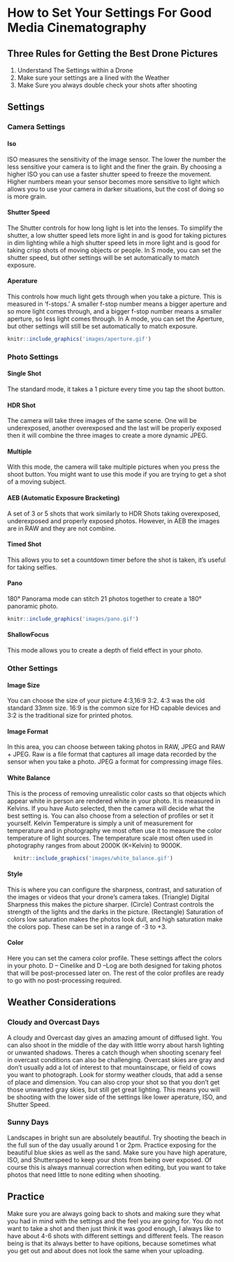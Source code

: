 # How to Set Your Settings For Good Media Cinematography {#ch-camera-settings}

## Three Rules for Getting the Best Drone Pictures
1. Understand The Settings within a Drone 
2. Make sure your settings are a lined with the Weather 
3. Make Sure you always double check your shots after shooting 

## Settings

### Camera Settings
#### Iso 
 ISO measures the sensitivity of the image sensor. The lower the number the less sensitive your camera is to light and the finer the grain. By choosing a higher ISO you can use a faster shutter speed to freeze the movement. Higher numbers mean your sensor becomes more sensitive to light which allows you to use your camera in darker situations, but the cost of doing so is more grain.


#### Shutter Speed 
The Shutter controls for how long light is let into the lenses. To simplify the shutter, a low shutter speed lets more light in and is good for taking pictures in dim lighting while a high shutter speed lets in more light and is good for taking crisp shots of moving objects or people. In S mode, you can set the shutter speed, but other settings will be set automatically to match exposure.


#### Aperature
This controls how much light gets through when you take a picture. This is measured in ‘f-stops.’ A smaller f-stop number means a bigger aperture and so more light comes through, and a bigger f-stop number means a smaller aperture, so less light comes through. In A mode, you can set the Aperture, but other settings will still be set automatically to match exposure.

```r
knitr::include_graphics('images/aperture.gif')
```

### Photo Settings

#### Single Shot 
The standard mode, it takes a 1 picture every time you tap the shoot button.

#### HDR Shot
The camera will take three images of the same scene. One will be underexposed, another overexposed and the last will be properly exposed then it will combine the three images to create a more dynamic JPEG. 

#### Multiple
With this mode, the camera will take multiple pictures when you press the shoot button. You might want to use this mode if you are trying to get a shot of a moving subject.

#### AEB (Automatic Exposure Bracketing)
A set of 3 or 5 shots that work similarly to HDR Shots taking overexposed, underexposed and properly exposed photos. However, in AEB the images are in RAW and they are not combine. 

#### Timed Shot 
This allows you to set a countdown timer before the shot is taken, it’s useful for taking selfies.

#### Pano 
180° Panorama mode  can stitch 21 photos together to create a 180° panoramic photo.

```r
knitr::include_graphics('images/pano.gif')
```

#### ShallowFocus
This mode allows you to create a depth of field effect in your photo.

### Other Settings 

#### Image Size 
You can choose the size of your picture 4:3,16:9 3:2. 4:3 was the old standard 33mm size. 16:9 is the common size for HD capable devices and 3:2 is the traditional size for printed photos.

#### Image Format
In this area, you can choose between taking photos in RAW, JPEG and RAW + JPEG. Raw is a file format that captures all image data recorded by the sensor when you take a photo. JPEG a format for compressing image files.

#### White Balance 
This is the process of removing unrealistic color casts so that objects which appear white in person are rendered white in your photo.  It is measured in Kelvins. If you have Auto selected, then the camera will decide what the best setting is. You can also choose from a selection of profiles or set it yourself. Kelvin Temperature is simply a unit of measurement for temperature and in photography we most often use it to measure the color temperature of light sources. The temperature scale most often used in photography ranges from about 2000K (K=Kelvin) to 9000K.

```r
  knitr::include_graphics('images/white_balance.gif')
```

#### Style 
This is where you can configure the sharpness, contrast, and saturation of the images or videos that your drone’s camera takes. (Triangle) Digital Sharpness this makes the picture sharper. (Circle) Contrast controls the strength of the lights and the darks in the picture. (Rectangle) Saturation of colors low saturation makes the photos look dull, and high saturation make the colors pop. These can be set in a range of -3 to +3.

#### Color 
Here you can set the camera color profile. These settings affect the colors in your photo.  D – Cinelike and D –Log are both designed for taking photos that will be post-processed later on. The rest of the color profiles are ready to go with no post-processing required.


## Weather Considerations

###  Cloudy and Overcast Days 
A cloudy and Overcast day gives an amazing amount of diffused light. You can also shoot in the middle of the day with little worry about harsh lighting or unwanted shadows. Theres a catch though when shooting scenary feel in overcast conditions can also be challenging. Overcast skies are gray and don’t usually add a lot of interest to that mountainscape, or field of cows you want to photograph. Look for stormy weather clouds, that add a sense of place and dimension. You can also crop your shot so that you don’t get those unwanted gray skies, but still get great lighting. This means you will be shooting with the lower side of the settings like lower aperature, ISO, and Shutter Speed.

### Sunny Days 
Landscapes in bright sun are absolutely beautiful. Try shooting the beach in the full sun of the day usually around 1 or 2pm. Practice exposing for the beautiful blue skies as well as the sand. Make sure you have high aperature, ISO, and Shutterspeed to keep your shots from being over exposed. Of course this is always mannual correction when editing, but you want to take photos that need little to none editing when shooting. 


## Practice 
 Make sure you are always going back to shots and making sure they what you had in mind with the settings and the feel you are going for. You do not want to take a shot and then just think it was good enough, I always like to have about 4-6 shots with different settings and different feels. The reason being is that its always better to have opitions, because sometimes what you get out and about does not look the same when your uploading.
